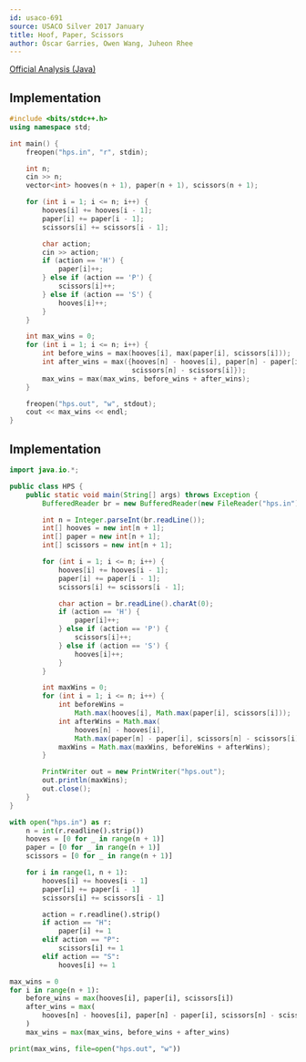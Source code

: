 ```yaml
---
id: usaco-691
source: USACO Silver 2017 January
title: Hoof, Paper, Scissors
author: Óscar Garries, Owen Wang, Juheon Rhee
---
```


[Official Analysis (Java)](http://www.usaco.org/current/data/sol_hps_silver_jan17.html)

<LanguageSection>
<CPPSection>

## Implementation

```cpp
#include <bits/stdc++.h>
using namespace std;

int main() {
	freopen("hps.in", "r", stdin);

	int n;
	cin >> n;
	vector<int> hooves(n + 1), paper(n + 1), scissors(n + 1);

	for (int i = 1; i <= n; i++) {
		hooves[i] += hooves[i - 1];
		paper[i] += paper[i - 1];
		scissors[i] += scissors[i - 1];

		char action;
		cin >> action;
		if (action == 'H') {
			paper[i]++;
		} else if (action == 'P') {
			scissors[i]++;
		} else if (action == 'S') {
			hooves[i]++;
		}
	}

	int max_wins = 0;
	for (int i = 1; i <= n; i++) {
		int before_wins = max(hooves[i], max(paper[i], scissors[i]));
		int after_wins = max({hooves[n] - hooves[i], paper[n] - paper[i],
		                      scissors[n] - scissors[i]});
		max_wins = max(max_wins, before_wins + after_wins);
	}

	freopen("hps.out", "w", stdout);
	cout << max_wins << endl;
}
```

</CPPSection>
<JavaSection>

## Implementation

```java
import java.io.*;

public class HPS {
	public static void main(String[] args) throws Exception {
		BufferedReader br = new BufferedReader(new FileReader("hps.in"));

		int n = Integer.parseInt(br.readLine());
		int[] hooves = new int[n + 1];
		int[] paper = new int[n + 1];
		int[] scissors = new int[n + 1];

		for (int i = 1; i <= n; i++) {
			hooves[i] += hooves[i - 1];
			paper[i] += paper[i - 1];
			scissors[i] += scissors[i - 1];

			char action = br.readLine().charAt(0);
			if (action == 'H') {
				paper[i]++;
			} else if (action == 'P') {
				scissors[i]++;
			} else if (action == 'S') {
				hooves[i]++;
			}
		}

		int maxWins = 0;
		for (int i = 1; i <= n; i++) {
			int beforeWins =
			    Math.max(hooves[i], Math.max(paper[i], scissors[i]));
			int afterWins = Math.max(
			    hooves[n] - hooves[i],
			    Math.max(paper[n] - paper[i], scissors[n] - scissors[i]));
			maxWins = Math.max(maxWins, beforeWins + afterWins);
		}

		PrintWriter out = new PrintWriter("hps.out");
		out.println(maxWins);
		out.close();
	}
}
```

</JavaSection>

<PySection>

```py
with open("hps.in") as r:
	n = int(r.readline().strip())
	hooves = [0 for _ in range(n + 1)]
	paper = [0 for _ in range(n + 1)]
	scissors = [0 for _ in range(n + 1)]

	for i in range(1, n + 1):
		hooves[i] += hooves[i - 1]
		paper[i] += paper[i - 1]
		scissors[i] += scissors[i - 1]

		action = r.readline().strip()
		if action == "H":
			paper[i] += 1
		elif action == "P":
			scissors[i] += 1
		elif action == "S":
			hooves[i] += 1

max_wins = 0
for i in range(n + 1):
	before_wins = max(hooves[i], paper[i], scissors[i])
	after_wins = max(
		hooves[n] - hooves[i], paper[n] - paper[i], scissors[n] - scissors[i]
	)
	max_wins = max(max_wins, before_wins + after_wins)

print(max_wins, file=open("hps.out", "w"))
```

</PySection>

</LanguageSection>
